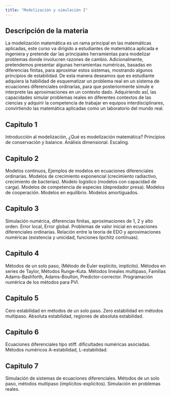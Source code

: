---
title: "Modelización y simulación I"
---

## Descripción de la materia
La modelización matemática es un rama principal en las matemáticas aplicadas, este curso va dirigido a estudiantes de matemática aplicada e ingeniera y pretende dar las principales herramientas para modelizar problemas donde involucren razones de cambio. Adicionalmente, pretendemos presentar algunas herramientas numéricas, basadas en diferencias finitas, para aproximar estos sistemas, mostrando algunos principios de estabilidad. De esta manera deseamos que es estudiante adquiera la habilidad de esquematizar un problema real en un sistema de ecuaciones diferenciales ordinarias, para que posteriormente simule e interprete las aproximaciones en un contexto dado. Adquiriendo asÍ, las capacidades simular problemas reales en diferentes contextos de las ciencias y adquirir la competencia de trabajar en equipos interdisciplinares, convirtiendo las matemática aplicadas como un laboratorio del mundo real.

## Capitulo 1 
Introducción al modelización, ¿Qué es modelización matemática? Principios de conservación y balance. Análisis dimensional. Escaling. 

## Capitulo 2 
Modelos continuos, Ejemplos de modelos en ecuaciones diferenciales ordinarias. Modelos de crecimiento exponencial (crecimiento radiactivo, crecimiento de bacterias). Modelo logístico (modelos con capacidad de carga). Modelos de competencia de especies (depredador presa). Modelos de cooperación. Modelos en equilibrio. Modelos amortiguados.

## Capitulo 3 
Simulación numérica, diferencias finitas, aproximaciones de 1, 2 y alto orden. Error local, Error global. Problemas de valor inicial en ecuaciones diferenciales ordinarias. Relación entre la teoría de EDO y aproximaciones numéricas (existencia y unicidad, funciones lipchitz continuas). 

## Capitulo 4 
Métodos de un solo paso, (Método de Euler explicito, implícito). Métodos en series de Taylor, Métodos Runge-Kuta. Métodos lineales multipaso, Familias Adams-Bashforth, Adams-Boulton, Predictor-corrector. Programación numérica de los métodos para PVI. 

## Capitulo 5 
Cero estabilidad en métodos de un solo paso. Zero estabilidad en métodos multipaso. Absoluta estabilidad, regiones de absoluta estabilidad. 

## Capitulo 6 
Ecuaciones diferenciales tipo stiff. dificultades numéricas asociadas. Métodos numéricos A-estabilidad, L-estabilidad. 

## Capitulo 7 
Simulación de sistemas de ecuaciones diferenciales. Métodos de un solo paso, métodos multipaso (implícitos-explícitos). Simulación en problemas reales.